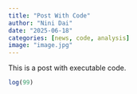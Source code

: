 ```yaml
---
title: "Post With Code"
author: "Nini Dai"
date: "2025-06-18"
categories: [news, code, analysis]
image: "image.jpg"
---
```


This is a post with executable code.

```r
log(99)
```
